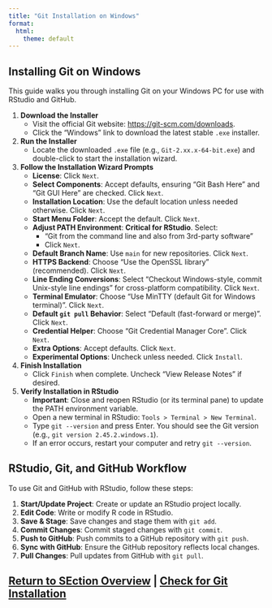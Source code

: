 ```yaml
---
title: "Git Installation on Windows"
format:
  html:
    theme: default
---
```


## Installing Git on Windows

This guide walks you through installing Git on your Windows PC for use with RStudio and GitHub.

1. **Download the Installer**
   - Visit the official Git website: [https://git-scm.com/downloads](https://git-scm.com/downloads).
   - Click the "Windows" link to download the latest stable `.exe` installer.

2. **Run the Installer**
   - Locate the downloaded `.exe` file (e.g., `Git-2.xx.x-64-bit.exe`) and double-click to start the installation wizard.

3. **Follow the Installation Wizard Prompts**
   - **License**: Click `Next`.
   - **Select Components**: Accept defaults, ensuring "Git Bash Here" and "Git GUI Here" are checked. Click `Next`.
   - **Installation Location**: Use the default location unless needed otherwise. Click `Next`.
   - **Start Menu Folder**: Accept the default. Click `Next`.
   - **Adjust PATH Environment**: **Critical for RStudio**. Select:
     - "Git from the command line and also from 3rd-party software"
     - Click `Next`.
   - **Default Branch Name**: Use `main` for new repositories. Click `Next`.
   - **HTTPS Backend**: Choose "Use the OpenSSL library" (recommended). Click `Next`.
   - **Line Ending Conversions**: Select "Checkout Windows-style, commit Unix-style line endings" for cross-platform compatibility. Click `Next`.
   - **Terminal Emulator**: Choose "Use MinTTY (default Git for Windows terminal)". Click `Next`.
   - **Default `git pull` Behavior**: Select "Default (fast-forward or merge)". Click `Next`.
   - **Credential Helper**: Choose "Git Credential Manager Core". Click `Next`.
   - **Extra Options**: Accept defaults. Click `Next`.
   - **Experimental Options**: Uncheck unless needed. Click `Install`.

4. **Finish Installation**
   - Click `Finish` when complete. Uncheck "View Release Notes" if desired.

5. **Verify Installation in RStudio**
   - **Important**: Close and reopen RStudio (or its terminal pane) to update the PATH environment variable.
   - Open a new terminal in RStudio: `Tools > Terminal > New Terminal`.
   - Type `git --version` and press Enter. You should see the Git version (e.g., `git version 2.45.2.windows.1`).
   - If an error occurs, restart your computer and retry `git --version`.

## RStudio, Git, and GitHub Workflow

To use Git and GitHub with RStudio, follow these steps:

1. **Start/Update Project**: Create or update an RStudio project locally.
2. **Edit Code**: Write or modify R code in RStudio.
3. **Save & Stage**: Save changes and stage them with `git add`.
4. **Commit Changes**: Commit staged changes with `git commit`.
5. **Push to GitHub**: Push commits to a GitHub repository with `git push`.
6. **Sync with GitHub**: Ensure the GitHub repository reflects local changes.
7. **Pull Changes**: Pull updates from GitHub with `git pull`.

[Return to SEction Overview](/index.qmd) | [Check for Git Installation](/verify-git.qmd)
---
